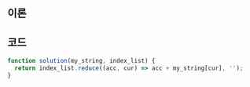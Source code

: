 
## 이론

<Reduce />

## 코드

```js
function solution(my_string, index_list) {
  return index_list.reduce((acc, cur) => acc + my_string[cur], '');
}
```
